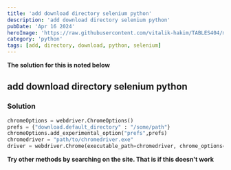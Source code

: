 ```yaml
---
title: 'add download directory selenium python'
description: 'add download directory selenium python'
pubDate: 'Apr 16 2024'
heroImage: 'https://raw.githubusercontent.com/vitalik-hakim/TABLES404/main/error_b/python.jpg'
category: 'python'
tags: [add, directory, download, python, selenium]
---
```


**The solution for this is noted below**

## add download directory selenium python

### Solution

```python
chromeOptions = webdriver.ChromeOptions()
prefs = {"download.default_directory" : "/some/path"}
chromeOptions.add_experimental_option("prefs",prefs)
chromedriver = "path/to/chromedriver.exe"
driver = webdriver.Chrome(executable_path=chromedriver, chrome_options=chromeOptions)
```

**Try other methods by searching on the site. That is if this doesn't work**
